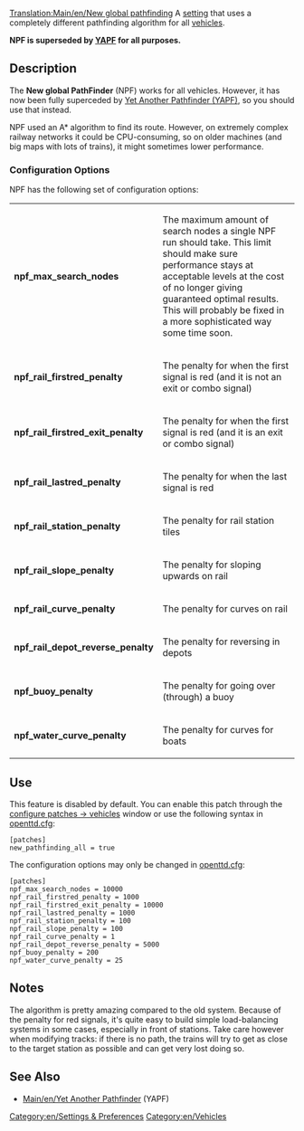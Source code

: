 [[Translation:Main/en/New global pathfinding]]
A [[Main/en/Advanced Settings|setting]] that uses a completely different pathfinding algorithm for all [[Main/en/Vehicles|vehicles]].

'''NPF is superseded by [[Main/en/Yet Another Pathfinder|YAPF]] for all purposes.'''

== Description ==
The '''New global PathFinder''' (NPF) works for all vehicles. However, it has now been fully superceded by [[Main/en/Yet Another Pathfinder|Yet Another Pathfinder (YAPF)]], so you should use that instead.

NPF used an A* algorithm to find its route. However, on extremely complex railway networks it could be CPU-consuming, so on older machines (and big maps with lots of trains), it might sometimes lower performance.

===Configuration Options===

NPF has the following set of configuration options:
{|
|- valign="top"
|'''npf_max_search_nodes'''||The maximum amount of search nodes a single NPF run should take. This limit should make sure performance stays at acceptable levels at the cost of no longer giving guaranteed optimal results. This will probably be fixed in a more sophisticated way some time soon.
|- valign="top"
|'''npf_rail_firstred_penalty'''||The penalty for when the first signal is red (and it is not an exit or combo signal)
|- valign="top"
|'''npf_rail_firstred_exit_penalty'''||The penalty for when the first signal is red (and it is an exit or combo signal)
|- valign="top"
|'''npf_rail_lastred_penalty'''||The penalty for when the last signal is red
|- valign="top"
|'''npf_rail_station_penalty'''||The penalty for rail station tiles 
|- valign="top"
|'''npf_rail_slope_penalty'''||The penalty for sloping upwards on rail
|- valign="top"
|'''npf_rail_curve_penalty'''||The penalty for curves on rail
|- valign="top"
|'''npf_rail_depot_reverse_penalty'''||The penalty for reversing in depots
|- valign="top"
|'''npf_buoy_penalty'''||The penalty for going over (through) a buoy
|- valign="top"
|'''npf_water_curve_penalty'''||The penalty for curves for boats
|}

== Use ==

This feature is disabled by default. You can enable this patch through the [[Main/en/Configuring patches/Vehicles|configure patches -> vehicles]] window or use the following syntax in [[Main/en/Openttd.cfg|openttd.cfg]]:
<pre>
[patches]
new_pathfinding_all = true
</pre>

The configuration options may only be changed in [[Main/en/Openttd.cfg|openttd.cfg]]:

<pre>
[patches]
npf_max_search_nodes = 10000
npf_rail_firstred_penalty = 1000
npf_rail_firstred_exit_penalty = 10000
npf_rail_lastred_penalty = 1000
npf_rail_station_penalty = 100
npf_rail_slope_penalty = 100
npf_rail_curve_penalty = 1
npf_rail_depot_reverse_penalty = 5000
npf_buoy_penalty = 200
npf_water_curve_penalty = 25
</pre>

== Notes ==

The algorithm is pretty amazing compared to the old system. Because of the penalty for red signals, it's quite easy to build simple load-balancing systems in some cases, especially in front of stations. Take care however when modifying tracks: if there is no path, the trains will try to get as close to the target station as possible and can get very lost doing so.

== See Also ==
*[[Main/en/Yet Another Pathfinder]] (YAPF)

[[Category:en/Settings & Preferences]]
[[Category:en/Vehicles]]